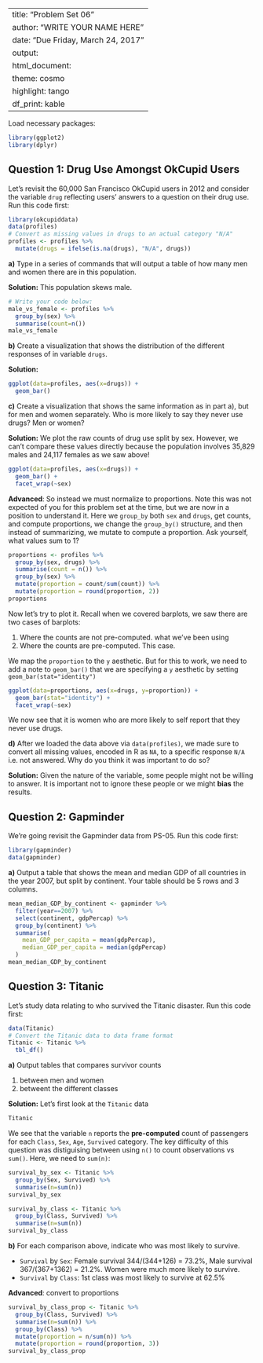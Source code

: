 
---
title: "Problem Set 06"
author: "WRITE YOUR NAME HERE"
date: "Due Friday, March 24, 2017"
output:
  html_document:
    theme: cosmo
    highlight: tango
    df_print: kable
---

Load necessary packages:

```r
library(ggplot2)
library(dplyr)
```




## Question 1: Drug Use Amongst OkCupid Users

Let's revisit the 60,000 San Francisco OkCupid users in 2012 and consider the 
variable `drug` reflecting users' answers to a question on their drug use. Run
this code first:

```r
library(okcupiddata)
data(profiles)
# Convert as missing values in drugs to an actual category "N/A"
profiles <- profiles %>% 
  mutate(drugs = ifelse(is.na(drugs), "N/A", drugs))
```


**a)** Type in a series of commands that will output a table of how many men and
women there are in this population.

**Solution:** This population skews male.

```r
# Write your code below:
male_vs_female <- profiles %>% 
  group_by(sex) %>% 
  summarise(count=n())
male_vs_female
```


**b)** Create a visualization that shows the distribution of the different
responses of in variable `drugs`.

**Solution:**

```r
ggplot(data=profiles, aes(x=drugs)) +
  geom_bar()
```

**c)** Create a visualization that shows the same information as in part a), but
for men and women separately. Who is more likely to say they never use drugs?
Men or women?

**Solution:** We plot the raw counts of drug use split by sex. However, we can't 
compare these values directly because the population involves 35,829 males and
24,117 females as we saw above!

```r
ggplot(data=profiles, aes(x=drugs)) +
  geom_bar() +
  facet_wrap(~sex)
```

**Advanced**: So instead we must normalize to proportions. Note this was not 
expected of you for this problem set at the time, but we are now in a position 
to understand it. Here we `group_by` both `sex` and `drugs`, get counts, and 
compute proportions, we change the `group_by()` structure, and then instead of
summarizing, we mutate to compute a proportion. Ask yourself, what values sum to
1?

```r
proportions <- profiles %>% 
  group_by(sex, drugs) %>% 
  summarise(count = n()) %>% 
  group_by(sex) %>% 
  mutate(proportion = count/sum(count)) %>% 
  mutate(proportion = round(proportion, 2))
proportions
```

Now let's try to plot it. Recall when we covered barplots, we saw there are two cases of barplots:

1. Where the counts are not pre-computed. what we've been using
1. Where the counts are pre-computed. This case.

We map the `proportion` to the `y` aesthetic. But for this to work, we need to
add a note to `geom_bar()` that we are specifying a `y` aesthetic by setting
`geom_bar(stat="identity")`

```r
ggplot(data=proportions, aes(x=drugs, y=proportion)) +
  geom_bar(stat="identity") +
  facet_wrap(~sex)
```

We now see that it is women who are more likely to self report that they never
use drugs.

**d)** After we loaded the data above via `data(profiles)`, we made sure to
convert all missing values, encoded in R as `NA`, to a specific response `N/A`
i.e. not answered. Why do you think it was important to do so?

**Solution:** Given the nature of the variable, some people might not be willing
to answer. It is important not to ignore these people or we might **bias** the
results.






## Question 2: Gapminder

We're going revisit the Gapminder data from PS-05. Run this code first:

```r
library(gapminder)
data(gapminder)
```


**a)** Output a table that shows the mean and median GDP of all countries in the
year 2007, but split by continent. Your table should be 5 rows and 3 columns.


```r
mean_median_GDP_by_continent <- gapminder %>% 
  filter(year==2007) %>% 
  select(continent, gdpPercap) %>%
  group_by(continent) %>% 
  summarise(
    mean_GDP_per_capita = mean(gdpPercap),
    median_GDP_per_capita = median(gdpPercap)
  )
mean_median_GDP_by_continent
```









## Question 3: Titanic

Let's study data relating to who survived the Titanic disaster. Run this code
first:

```r
data(Titanic)
# Convert the Titanic data to data frame format
Titanic <- Titanic %>% 
  tbl_df()
```


**a)** Output tables that compares survivor counts

1. between men and women
1. betweent the different classes


**Solution:** Let's first look at the `Titanic` data

```r
Titanic
```

We see that the variable `n` reports the **pre-computed** count of passengers
for each `Class`, `Sex`, `Age`, `Survived` category. The key difficulty of this
question was distiguising between using `n()` to count observations vs `sum()`.
Here, we need to `sum(n)`:

```r
survival_by_sex <- Titanic %>% 
  group_by(Sex, Survived) %>% 
  summarise(n=sum(n))
survival_by_sex

survival_by_class <- Titanic %>% 
  group_by(Class, Survived) %>% 
  summarise(n=sum(n))
survival_by_class
```



**b)** For each comparison above, indicate who was most likely to survive.

* `Survival` by `Sex`: Female survival 344/(344+126) = 73.2%, Male survival 367/(367+1362) = 21.2%. Women were much more likely to survive.
* `Survival` by `Class`: 1st class was most likely to survive at 62.5%

**Advanced**: convert to proportions

```r
survival_by_class_prop <- Titanic %>% 
  group_by(Class, Survived) %>% 
  summarise(n=sum(n)) %>% 
  group_by(Class) %>% 
  mutate(proportion = n/sum(n)) %>% 
  mutate(proportion = round(proportion, 3))
survival_by_class_prop
```
